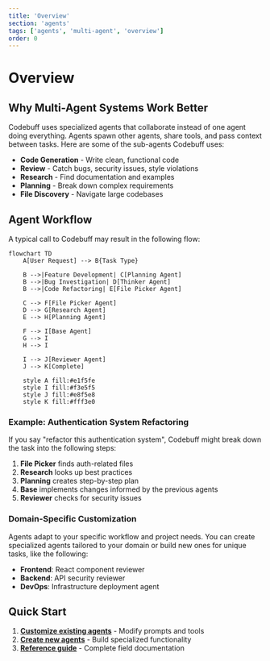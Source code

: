 ```yaml
---
title: 'Overview'
section: 'agents'
tags: ['agents', 'multi-agent', 'overview']
order: 0
---
```


# Overview

## Why Multi-Agent Systems Work Better

Codebuff uses specialized agents that collaborate instead of one agent doing everything. Agents spawn other agents, share tools, and pass context between tasks. Here are some of the sub-agents Codebuff uses:

- **Code Generation** - Write clean, functional code
- **Review** - Catch bugs, security issues, style violations
- **Research** - Find documentation and examples
- **Planning** - Break down complex requirements
- **File Discovery** - Navigate large codebases

## Agent Workflow

A typical call to Codebuff may result in the following flow:

```mermaid
flowchart TD
    A[User Request] --> B{Task Type}

    B -->|Feature Development| C[Planning Agent]
    B -->|Bug Investigation| D[Thinker Agent]
    B -->|Code Refactoring| E[File Picker Agent]

    C --> F[File Picker Agent]
    D --> G[Research Agent]
    E --> H[Planning Agent]

    F --> I[Base Agent]
    G --> I
    H --> I

    I --> J[Reviewer Agent]
    J --> K[Complete]

    style A fill:#e1f5fe
    style I fill:#f3e5f5
    style J fill:#e8f5e8
    style K fill:#fff3e0
```

### Example: Authentication System Refactoring

If you say "refactor this authentication system", Codebuff might break down the task into the following steps:

1. **File Picker** finds auth-related files
2. **Research** looks up best practices
3. **Planning** creates step-by-step plan
4. **Base** implements changes informed by the previous agents
5. **Reviewer** checks for security issues

### Domain-Specific Customization

Agents adapt to your specific workflow and project needs. You can create specialized agents tailored to your domain or build new ones for unique tasks, like the following:

- **Frontend**: React component reviewer
- **Backend**: API security reviewer
- **DevOps**: Infrastructure deployment agent

## Quick Start

1. **[Customize existing agents](/docs/agents#customizing-agents)** - Modify prompts and tools
2. **[Create new agents](/docs/agents#creating-new-agents)** - Build specialized functionality
3. **[Reference guide](/docs/agents#agent-reference)** - Complete field documentation
